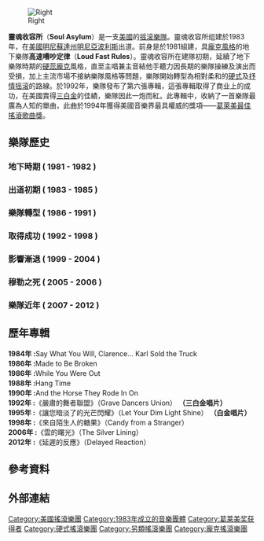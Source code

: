{{multiple issues|
{{copyedit|time=2015-02-01T15:10:19+00:00}}
{{expand|time=2015-02-01T15:10:19+00:00}}
{{unreferenced|time=2015-02-01T15:10:19+00:00}}
}}
{{艺人
| Name                = {{lang|en|Soul Asylum}}<br>靈魂收容所
| image                 = Soul_Asylum_3.jpg
| imagesize           = 300px
| type           = 组合
| Background          = group_or_band 
| Origin              = {{USA}}[[明尼蘇達州|明尼蘇達州]][[明尼亞波利斯|明尼亞波利斯]]
| Genre               = [[硬式搖滾|硬式搖滾]]<br>[[抒情摇滚|抒情摇滚]]<br>[[另類搖滾|另類搖滾]]<br>[[龐克搖滾|龐克搖滾]]
| Years_active        = 1983年至今
| Label               = [[A&M_Records|A&M Records]]<br>[[Columbia_Records|Columbia Records]]<br>{{link-en|Legacy Recordings|Legacy Recordings}}<br>{{link-en|Twin/Tone Records|Twin/Tone Records}}<br>{{link-en|429 Records|429 Records}} 
| URL                 = [http://www.soulasylum.com/ www.soulasylum.com]
| Current_members     = {{link-en|David Pirner|David Pirner}}<br />{{link-en|Michael Bland|Michael Bland}}<br />Winston Roye<br />Justin Sharbono
| Past_members     = {{link-en|Dan Murphy|Dan Murphy (musician)}}<br>{{link-en|Karl Mueller|Karl Mueller (rock musician)}}<br>{{link-en|Tommy Stinson|Tommy Stinson}}<br>Pat Morley<br>{{link-en|Grant Young|Grant Young (musician)}}<br>{{link-en|Sterling Campbell|Sterling Campbell}}<br>{{link-en|Ian Mussington|Ian Mussington}}<br>{{link-en|Joey Huffman|Joey Huffman}}
}}

[[File:Soul_Asylum_3.jpg|Right]]

'''靈魂收容所'''（'''Soul Asylum'''）是一支[[美國|美國]]的[[摇滚樂隊|摇滚樂隊]]。靈魂收容所组建於1983年，在[[美國|美國]][[明尼蘇達州|明尼蘇達州]][[明尼亞波利斯|明尼亞波利斯]]出道。前身是於1981組建，具[[龐克搖滾|龐克風格]]的地下樂隊'''高速嘈吵定律'''（'''Loud Fast Rules'''）。靈魂收容所在建隊初期，延續了地下樂隊時期的[[硬蕊龐克|硬蕊龐克]]風格，直至主唱兼主音結他手{{link-en|大衛·皮納|David Pirner}}聽力因長期的樂隊操練及演出而受損，加上主流市場不接納樂隊風格等問題，樂隊開始轉型為相對柔和的[[硬式搖滾|硬式]]及[[抒情摇滚|抒情摇滚]]的路線。於1992年，樂隊發布了第六張專輯{{link-en|《'''嚴肅的舞者聯盟'''（'''Grave Dancers Union'''）》|Grave Dancers Union}}，這張專輯取得了商业上的成功，在美國賣得[[音樂唱片銷售認證|三白金]]的佳績，樂隊因此一炮而紅。此專輯中，收納了一首樂隊最廣為人知的單曲{{link-en|《遠走的列車（Runaway Train）》|Runaway Train (Soul Asylum song)}}，此曲於1994年獲得美國音樂界最具權威的獎項——[[葛萊美獎|葛萊美最佳搖滾歌曲獎]]。

==樂隊歷史==
===地下時期 ( 1981 - 1982 )===

===出道初期 ( 1983 - 1985 )===

===樂隊轉型 ( 1986 - 1991 )===

===取得成功 ( 1992 - 1998 )===

===影響漸退 ( 1999 - 2004 )===

===穆勒之死 ( 2005 - 2006 )===

===樂隊近年 ( 2007 - 2012 )===


==歷年專輯==
'''1984年 : '''Say What You Will, Clarence... Karl Sold the Truck<br>
'''1986年 : '''Made to Be Broken<br>
'''1986年 : '''While You Were Out<br>
'''1988年 : '''Hang Time<br>
'''1990年 : '''And the Horse They Rode In On<br>
'''1992年 : '''《嚴肅的舞者聯盟》（Grave Dancers Union） '''（三白金唱片）'''<br>
'''1995年 : '''《讓您暗淡了的光芒閃耀》（Let Your Dim Light Shine） '''（白金唱片）'''<br>
'''1998年 : '''《來自陌生人的糖果》（Candy from a Stranger）<br>
'''2006年 : '''《雲的曙光》（The Silver Lining）<br>
'''2012年 : '''《延遲的反應》（Delayed Reaction）

==參考資料==
==外部連結==

{{Authority control}}
[[Category:美國搖滾樂團|Category:美國搖滾樂團]]
[[Category:1983年成立的音樂團體|Category:1983年成立的音樂團體]]
[[Category:葛莱美奖获得者|Category:葛莱美奖获得者]]
[[Category:硬式搖滾樂團|Category:硬式搖滾樂團]]
[[Category:另類搖滾樂團|Category:另類搖滾樂團]]
[[Category:龐克搖滾樂團|Category:龐克搖滾樂團]]